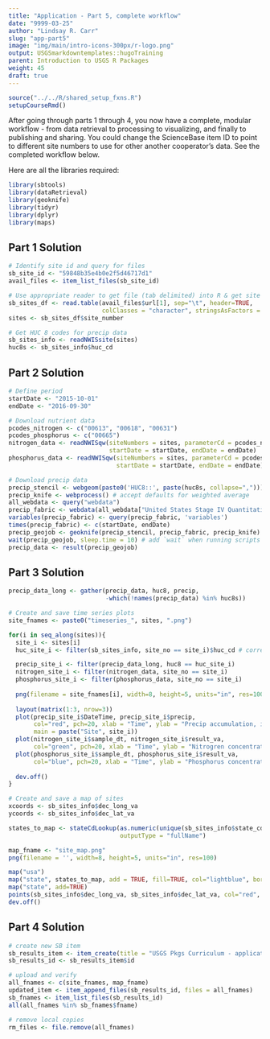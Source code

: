 ```yaml
---
title: "Application - Part 5, complete workflow"
date: "9999-03-25"
author: "Lindsay R. Carr"
slug: "app-part5"
image: "img/main/intro-icons-300px/r-logo.png"
output: USGSmarkdowntemplates::hugoTraining
parent: Introduction to USGS R Packages
weight: 45
draft: true
---
```


```r
source("../../R/shared_setup_fxns.R")
setupCourseRmd()
```

After going through parts 1 through 4, you now have a complete, modular workflow - from data retrieval to processing to visualizing, and finally to publishing and sharing. You could change the ScienceBase item ID to point to different site numbers to use for other another cooperator's data. See the completed workflow below. 

Here are all the libraries required:

```r
library(sbtools)
library(dataRetrieval)
library(geoknife)
library(tidyr)
library(dplyr)
library(maps)
```

## Part 1 Solution

```r
# Identify site id and query for files
sb_site_id <- "59848b35e4b0e2f5d46717d1"
avail_files <- item_list_files(sb_site_id)

# Use appropriate reader to get file (tab delimited) into R & get site numbers
sb_sites_df <- read.table(avail_files$url[1], sep="\t", header=TRUE,
                          colClasses = "character", stringsAsFactors = FALSE)
sites <- sb_sites_df$site_number

# Get HUC 8 codes for precip data
sb_sites_info <- readNWISsite(sites)
huc8s <- sb_sites_info$huc_cd
```

## Part 2 Solution

```r
# Define period
startDate <- "2015-10-01"
endDate <- "2016-09-30"

# Download nutrient data
pcodes_nitrogen <- c("00613", "00618", "00631")
pcodes_phosphorus <- c("00665")
nitrogen_data <- readNWISqw(siteNumbers = sites, parameterCd = pcodes_nitrogen,
                            startDate = startDate, endDate = endDate)
phosphorus_data <- readNWISqw(siteNumbers = sites, parameterCd = pcodes_phosphorus,
                              startDate = startDate, endDate = endDate)

# Download precip data
precip_stencil <- webgeom(paste0('HUC8::', paste(huc8s, collapse=",")))
precip_knife <- webprocess() # accept defaults for weighted average
all_webdata <- query("webdata")
precip_fabric <- webdata(all_webdata["United States Stage IV Quantitative Precipitation Archive"])
variables(precip_fabric) <- query(precip_fabric, 'variables')
times(precip_fabric) <- c(startDate, endDate)
precip_geojob <- geoknife(precip_stencil, precip_fabric, precip_knife)
wait(precip_geojob, sleep.time = 10) # add `wait` when running scripts
precip_data <- result(precip_geojob)
```

## Part 3 Solution

```r
precip_data_long <- gather(precip_data, huc8, precip, 
                           -which(!names(precip_data) %in% huc8s))

# Create and save time series plots
site_fnames <- paste0("timeseries_", sites, ".png")

for(i in seq_along(sites)){
  site_i <- sites[i]
  huc_site_i <- filter(sb_sites_info, site_no == site_i)$huc_cd # corresponding HUC8

  precip_site_i <- filter(precip_data_long, huc8 == huc_site_i)
  nitrogen_site_i <- filter(nitrogen_data, site_no == site_i)
  phosphorus_site_i <- filter(phosphorus_data, site_no == site_i)
  
  png(filename = site_fnames[i], width=8, height=5, units="in", res=100)
  
  layout(matrix(1:3, nrow=3))
  plot(precip_site_i$DateTime, precip_site_i$precip,
       col="red", pch=20, xlab = "Time", ylab = "Precip accumulation, in",
       main = paste("Site", site_i))
  plot(nitrogen_site_i$sample_dt, nitrogen_site_i$result_va, 
       col="green", pch=20, xlab = "Time", ylab = "Nitrogren concentration, mg/l")
  plot(phosphorus_site_i$sample_dt, phosphorus_site_i$result_va,
       col="blue", pch=20, xlab = "Time", ylab = "Phosphorus concentration, mg/l")
  
  dev.off()
}

# Create and save a map of sites
xcoords <- sb_sites_info$dec_long_va
ycoords <- sb_sites_info$dec_lat_va

states_to_map <- stateCdLookup(as.numeric(unique(sb_sites_info$state_cd)), 
                               outputType = "fullName")

map_fname <- "site_map.png"
png(filename = '', width=8, height=5, units="in", res=100)

map("usa")
map("state", states_to_map, add = TRUE, fill=TRUE, col="lightblue", border = "lightblue")
map("state", add=TRUE)
points(sb_sites_info$dec_long_va, sb_sites_info$dec_lat_va, col="red", pch=20)
dev.off()

```

## Part 4 Solution

```r
# create new SB item
sb_results_item <- item_create(title = "USGS Pkgs Curriculum - application results")
sb_results_id <- sb_results_item$id

# upload and verify
all_fnames <- c(site_fnames, map_fname)
updated_item <- item_append_files(sb_results_id, files = all_fnames)
sb_fnames <- item_list_files(sb_results_id)
all(all_fnames %in% sb_fnames$fname)

# remove local copies
rm_files <- file.remove(all_fnames) 
```
